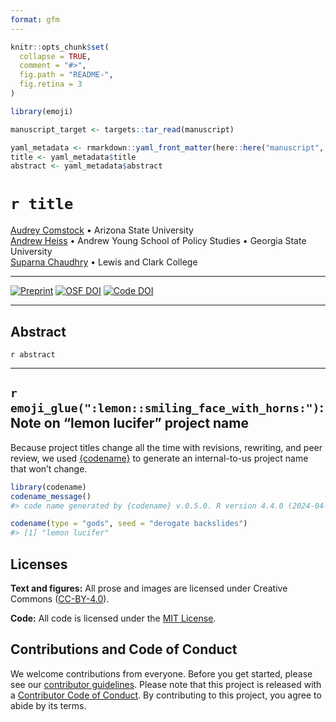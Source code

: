 ```yaml
---
format: gfm
---
```


<!-- README.md is generated from README.qmd. Please edit that file -->

```r
knitr::opts_chunk$set(
  collapse = TRUE,
  comment = "#>",
  fig.path = "README-",
  fig.retina = 3
)

library(emoji)

manuscript_target <- targets::tar_read(manuscript)

yaml_metadata <- rmarkdown::yaml_front_matter(here::here("manuscript", "manuscript.qmd"))
title <- yaml_metadata$title
abstract <- yaml_metadata$abstract
```

# `r title`

[Audrey Comstock](https://audreylcomstock.weebly.com/) • Arizona State University  
[Andrew Heiss](https://www.andrewheiss.com/) • Andrew Young School of Policy Studies • Georgia State University  
[Suparna Chaudhry](https://www.suparnachaudhry.com/) • Lewis and Clark College

---

<!-- badges: start -->
[![Preprint](https://img.shields.io/badge/Preprint-10.31235%2Fosf.io%2Fg3z6n-blue)](https://doi.org/10.31235/osf.io/g3z6n) [![OSF DOI](https://img.shields.io/badge/OSF%20project-10.17605%2FOSF.IO%2FWXPRN-blue)](https://doi.org/10.17605/OSF.IO/WXPRN) [![Code DOI](https://img.shields.io/badge/Code-10.5281%2Fzenodo.14220206-blue)](https://doi.org/10.5281/zenodo.14220206)
<!-- badges: end -->

---

## Abstract

`r abstract`

---

## `r emoji_glue(":lemon::smiling_face_with_horns:")`: Note on "lemon lucifer" project name

Because project titles change all the time with revisions, rewriting, and peer review, we used [{codename}](http://svmiller.com/codename/) to generate an internal-to-us project name that won't change.

```r
library(codename)
codename_message()
#> code name generated by {codename} v.0.5.0. R version 4.4.0 (2024-04-24).

codename(type = "gods", seed = "derogate backslides")
#> [1] "lemon lucifer"
```


## Licenses

**Text and figures:** All prose and images are licensed under Creative Commons ([CC-BY-4.0](http://creativecommons.org/licenses/by/4.0/)).

**Code:** All code is licensed under the [MIT License](LICENSE.md).

## Contributions and Code of Conduct

We welcome contributions from everyone. Before you get started, please see our [contributor guidelines](CONTRIBUTING.md). Please note that this project is released with a [Contributor Code of Conduct](https://contributor-covenant.org/version/2/0/CODE_OF_CONDUCT.html). By contributing to this project, you agree to abide by its terms.
